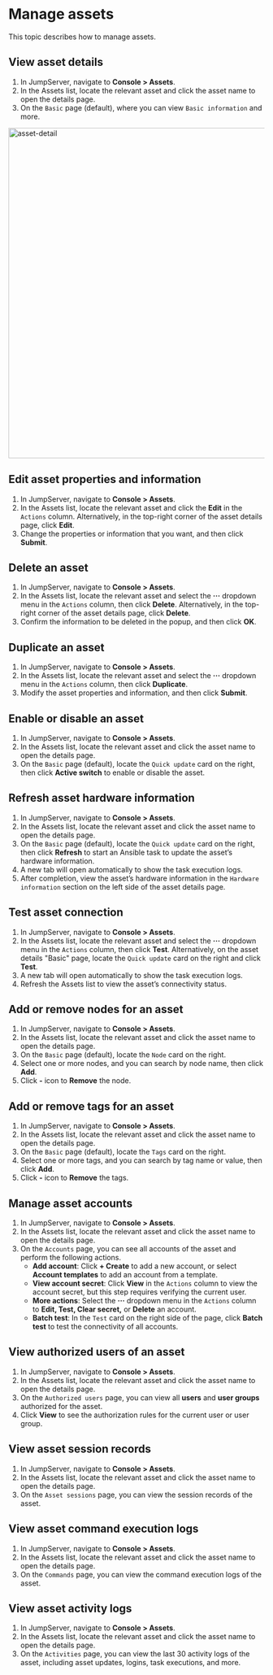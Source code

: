 # Manage assets

This topic describes how to manage assets.

## View asset details
1. In JumpServer, navigate to **Console > Assets**.
2. In the Assets list, locate the relevant asset and click the asset name to open the details page.
3. On the `Basic` page (default), where you can view `Basic information` and more.
<img src="/images/docs/admin-guides/assets/asset-detail.png" alt="asset-detail" width="650"/>

## Edit asset properties and information
1. In JumpServer, navigate to **Console > Assets**.
2. In the Assets list, locate the relevant asset and click the **Edit** in the `Actions` column. Alternatively, in the top-right corner of the asset details page, click **Edit**.
3. Change the properties or information that you want, and then click **Submit**.

## Delete an asset
1. In JumpServer, navigate to **Console > Assets**.
2. In the Assets list, locate the relevant asset and select the **···** dropdown menu in the `Actions` column, then click **Delete**. Alternatively, in the top-right corner of the asset details page, click **Delete**.
3. Confirm the information to be deleted in the popup, and then click **OK**.

## Duplicate an asset
1. In JumpServer, navigate to **Console > Assets**.
2. In the Assets list, locate the relevant asset and select the **···** dropdown menu in the `Actions` column, then click **Duplicate**.
3. Modify the asset properties and information, and then click **Submit**.

## Enable or disable an asset
1. In JumpServer, navigate to **Console > Assets**.
2. In the Assets list, locate the relevant asset and click the asset name to open the details page.
3. On the `Basic` page (default), locate the `Quick update` card on the right, then click **Active switch** to enable or disable the asset.

## Refresh asset hardware information
1. In JumpServer, navigate to **Console > Assets**.
2. In the Assets list, locate the relevant asset and click the asset name to open the details page.
3. On the `Basic` page (default), locate the `Quick update` card on the right, then click **Refresh** to start an Ansible task to update the asset’s hardware information.
4. A new tab will open automatically to show the task execution logs.
5. After completion, view the asset’s hardware information in the `Hardware information` section on the left side of the asset details page.

## Test asset connection
1. In JumpServer, navigate to **Console > Assets**.
2. In the Assets list, locate the relevant asset and select the **···** dropdown menu in the `Actions` column, then click **Test**. Alternatively, on the asset details "Basic" page, locate the `Quick update` card on the right and click **Test**.
4. A new tab will open automatically to show the task execution logs.
5. Refresh the Assets list to view the asset’s connectivity status.

## Add or remove nodes for an asset
1. In JumpServer, navigate to **Console > Assets**.
2. In the Assets list, locate the relevant asset and click the asset name to open the details page.
3. On the `Basic` page (default), locate the `Node` card on the right. 
4. Select one or more nodes, and you can search by node name, then click **Add**. 
5. Click **-** icon to **Remove** the node.

## Add or remove tags for an asset
1. In JumpServer, navigate to **Console > Assets**.
2. In the Assets list, locate the relevant asset and click the asset name to open the details page.
3. On the `Basic` page (default), locate the `Tags` card on the right. 
4. Select one or more tags, and you can search by tag name or value, then click **Add**. 
5. Click **-** icon to **Remove** the tags.

## Manage asset accounts
1. In JumpServer, navigate to **Console > Assets**.
2. In the Assets list, locate the relevant asset and click the asset name to open the details page.
3. On the `Accounts` page, you can see all accounts of the asset and perform the following actions.
    * **Add account**: Click **+ Create** to add a new account, or select **Account templates** to add an account from a template.
    * **View account secret**: Click **View** in the `Actions` column to view the account secret, but this step requires verifying the current user.
    * **More actions**: Select the **···** dropdown menu in the `Actions` column to **Edit, Test, Clear secret,** or **Delete** an account.
    * **Batch test**: In the `Test` card on the right side of the page, click **Batch test** to test the connectivity of all accounts.

## View authorized users of an asset
1. In JumpServer, navigate to **Console > Assets**.
2. In the Assets list, locate the relevant asset and click the asset name to open the details page.
3. On the `Authorized users` page, you can view all **users** and **user groups** authorized for the asset.
4. Click **View** to see the authorization rules for the current user or user group.

## View asset session records
1. In JumpServer, navigate to **Console > Assets**.
2. In the Assets list, locate the relevant asset and click the asset name to open the details page.
3. On the `Asset sessions` page, you can view the session records of the asset.

## View asset command execution logs
1. In JumpServer, navigate to **Console > Assets**.
2. In the Assets list, locate the relevant asset and click the asset name to open the details page.
3. On the `Commands` page, you can view the command execution logs of the asset.

## View asset activity logs
1. In JumpServer, navigate to **Console > Assets**.
2. In the Assets list, locate the relevant asset and click the asset name to open the details page.
3. On the `Activities` page, you can view the last 30 activity logs of the asset, including asset updates, logins, task executions, and more.